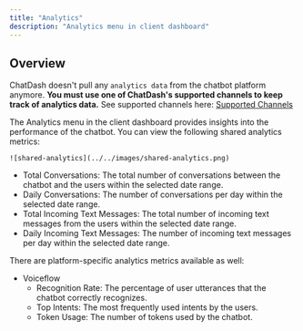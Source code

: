 ```yaml
---
title: "Analytics"
description: "Analytics menu in client dashboard"
---
```


## Overview

<Note> ChatDash doesn't pull any `analytics data` from the chatbot platform anymore.
**You must use one of ChatDash's supported channels to keep track of analytics data.**
See supported channels here: [Supported Channels](/channels/overview)</Note>

The Analytics menu in the client dashboard provides insights into the performance of the chatbot.
You can view the following shared analytics metrics:

    ![shared-analytics](../../images/shared-analytics.png)

- Total Conversations: The total number of conversations between the chatbot and the users within the selected date range.
- Daily Conversations: The number of conversations per day within the selected date range.
- Total Incoming Text Messages: The total number of incoming text messages from the users within the selected date range.
- Daily Incoming Text Messages: The number of incoming text messages per day within the selected date range.

There are platform-specific analytics metrics available as well:

- Voiceflow
    - Recognition Rate: The percentage of user utterances that the chatbot correctly recognizes.
    - Top Intents: The most frequently used intents by the users.
    - Token Usage: The number of tokens used by the chatbot.

